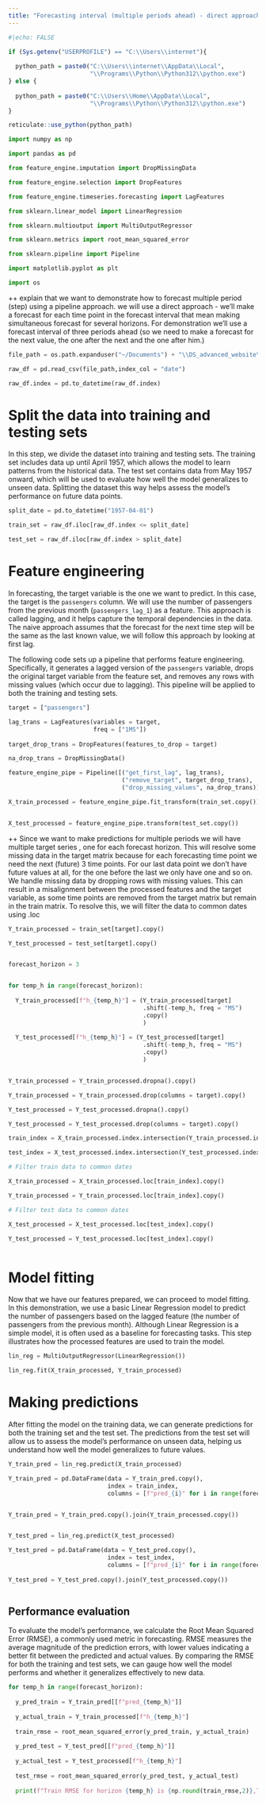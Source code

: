 ```yaml
---
title: "Forecasting interval (multiple periods ahead) - direct approach"
---
```


```r
#|echo: FALSE

if (Sys.getenv("USERPROFILE") == "C:\\Users\\internet"){
  
  python_path = paste0("C:\\Users\\internet\\AppData\\Local",
                       "\\Programs\\Python\\Python312\\python.exe")
} else {
  
  python_path = paste0("C:\\Users\\Home\\AppData\\Local",
                       "\\Programs\\Python\\Python312\\python.exe")
}

reticulate::use_python(python_path)

```

```python

import numpy as np

import pandas as pd

from feature_engine.imputation import DropMissingData

from feature_engine.selection import DropFeatures 

from feature_engine.timeseries.forecasting import LagFeatures

from sklearn.linear_model import LinearRegression

from sklearn.multioutput import MultiOutputRegressor

from sklearn.metrics import root_mean_squared_error

from sklearn.pipeline import Pipeline

import matplotlib.pyplot as plt

import os 

```

++ explain that we want to demonstrate how to forecast multiple period (step) using a pipeline approach. we will use a direct approach - we'll make a forecast for each time point in the forecast interval that mean making simultaneous forecast for several horizons. For demonstration we'll use a forecast interval of three periods ahead (so we need to make a forecast for the next value, the one after the next and the one after him.)

```python

file_path = os.path.expanduser("~/Documents") + "\\DS_advanced_website\\data\\example_air_passengers.csv"

raw_df = pd.read_csv(file_path,index_col = "date")

raw_df.index = pd.to_datetime(raw_df.index)

```

# Split the data into training and testing sets

In this step, we divide the dataset into training and testing sets. The training set includes data up until April 1957, which allows the model to learn patterns from the historical data. The test set contains data from May 1957 onward, which will be used to evaluate how well the model generalizes to unseen data. Splitting the dataset this way helps assess the model's performance on future data points.

```python

split_date = pd.to_datetime("1957-04-01")

train_set = raw_df.iloc[raw_df.index <= split_date]

test_set = raw_df.iloc[raw_df.index > split_date]

```

# Feature engineering

In forecasting, the target variable is the one we want to predict. In this case, the target is the `passengers` column. We will use the number of passengers from the previous month (`passengers_lag_1`) as a feature. This approach is called lagging, and it helps capture the temporal dependencies in the data. The naive approach assumes that the forecast for the next time step will be the same as the last known value, we will follow this approach by looking at first lag.

The following code sets up a pipeline that performs feature engineering. Specifically, it generates a lagged version of the `passengers` variable, drops the original target variable from the feature set, and removes any rows with missing values (which occur due to lagging). This pipeline will be applied to both the training and testing sets.

```python

target = ["passengers"]

lag_trans = LagFeatures(variables = target,
                        freq = ["1MS"])
                        
target_drop_trans = DropFeatures(features_to_drop = target)

na_drop_trans = DropMissingData()

feature_engine_pipe = Pipeline([("get_first_lag", lag_trans),
                                ("remove_target", target_drop_trans),
                                ("drop_missing_values", na_drop_trans)])

X_train_processed = feature_engine_pipe.fit_transform(train_set.copy())


X_test_processed = feature_engine_pipe.transform(test_set.copy())

```


++ Since we want to make predictions for multiple periods we will have multiple target series , one for each forecast horizon. This will resolve some missing data in the target matrix because for each forecasting time point we need the next (future) 3 time points. For our last data point we don't have future values at all, for the one before the last we only have one and so on. We handle missing data by dropping rows with missing values. This can result in a misalignment between the processed features and the target variable, as some time points are removed from the target matrix but remain in the train matrix. To resolve this, we will filter the data to common dates using .loc


```python

Y_train_processed = train_set[target].copy()

Y_test_processed = test_set[target].copy()


forecast_horizon = 3


for temp_h in range(forecast_horizon):
  
  Y_train_processed[f"h_{temp_h}"] = (Y_train_processed[target]
                                      .shift(-temp_h, freq = "MS")
                                      .copy()
                                      )
  
  Y_test_processed[f"h_{temp_h}"] = (Y_test_processed[target]
                                      .shift(-temp_h, freq = "MS")
                                      .copy()
                                      )


Y_train_processed = Y_train_processed.dropna().copy()

Y_train_processed = Y_train_processed.drop(columns = target).copy()

Y_test_processed = Y_test_processed.dropna().copy()

Y_test_processed = Y_test_processed.drop(columns = target).copy()

```


```python

train_index = X_train_processed.index.intersection(Y_train_processed.index)

test_index = X_test_processed.index.intersection(Y_test_processed.index)

# Filter train data to common dates

X_train_processed = X_train_processed.loc[train_index].copy()

Y_train_processed = Y_train_processed.loc[train_index].copy()

# Filter test data to common dates

X_test_processed = X_test_processed.loc[test_index].copy()

Y_test_processed = Y_test_processed.loc[test_index].copy()



```


# Model fitting

Now that we have our features prepared, we can proceed to model fitting. In this demonstration, we use a basic Linear Regression model to predict the number of passengers based on the lagged feature (the number of passengers from the previous month). Although Linear Regression is a simple model, it is often used as a baseline for forecasting tasks. This step illustrates how the processed features are used to train the model.


```python

lin_reg = MultiOutputRegressor(LinearRegression())

lin_reg.fit(X_train_processed, Y_train_processed)

```


# Making predictions

After fitting the model on the training data, we can generate predictions for both the training set and the test set. The predictions from the test set will allow us to assess the model's performance on unseen data, helping us understand how well the model generalizes to future values.

```python

Y_train_pred = lin_reg.predict(X_train_processed)

Y_train_pred = pd.DataFrame(data = Y_train_pred.copy(),
                            index = train_index,
                            columns = [f"pred_{i}" for i in range(forecast_horizon)])


Y_train_pred = Y_train_pred.copy().join(Y_train_processed.copy())


Y_test_pred = lin_reg.predict(X_test_processed)

Y_test_pred = pd.DataFrame(data = Y_test_pred.copy(),
                            index = test_index,
                            columns = [f"pred_{i}" for i in range(forecast_horizon)])
                            
Y_test_pred = Y_test_pred.copy().join(Y_test_processed.copy())



```


## Performance evaluation

To evaluate the model's performance, we calculate the Root Mean Squared Error (RMSE), a commonly used metric in forecasting. RMSE measures the average magnitude of the prediction errors, with lower values indicating a better fit between the predicted and actual values. By comparing the RMSE for both the training and test sets, we can gauge how well the model performs and whether it generalizes effectively to new data.

```python


for temp_h in range(forecast_horizon):
  
  y_pred_train = Y_train_pred[[f"pred_{temp_h}"]]
  
  y_actual_train = Y_train_processed[f"h_{temp_h}"]
  
  train_rmse = root_mean_squared_error(y_pred_train, y_actual_train)
  
  y_pred_test = Y_test_pred[[f"pred_{temp_h}"]]
  
  y_actual_test = Y_test_processed[f"h_{temp_h}"]
  
  test_rmse = root_mean_squared_error(y_pred_test, y_actual_test)
  
  print(f"Train RMSE for horizon {temp_h} is {np.round(train_rmse,2)},Test RMSE is {np.round(test_rmse,2)}")


```
